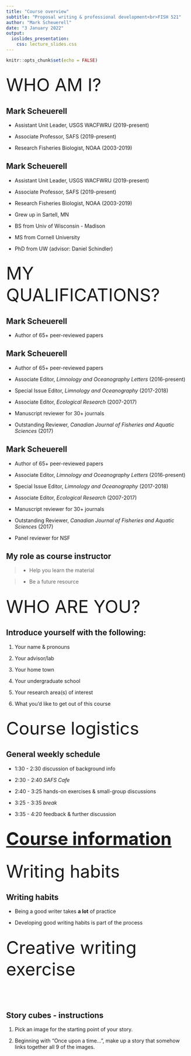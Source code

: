 ```yaml
---
title: "Course overview"
subtitle: "Proposal writing & professional development<br>FISH 521"
author: "Mark Scheuerell"
date: "3 January 2022"
output:
  ioslides_presentation:
    css: lecture_slides.css
---
```


```r
knitr::opts_chunk$set(echo = FALSE)
```

## {.flexbox .vcenter .bigger}

<font size="10">
WHO AM I? 
</font>


## Mark Scheuerell

* Assistant Unit Leader, USGS WACFWRU (2019-present)

* Associate Professor, SAFS (2019-present)

* Research Fisheries Biologist, NOAA (2003-2019)


## Mark Scheuerell

* Assistant Unit Leader, USGS WACFWRU (2019-present)

* Associate Professor, SAFS (2019-present)

* Research Fisheries Biologist, NOAA (2003-2019)

* Grew up in Sartell, MN

* BS from Univ of Wisconsin - Madison

* MS from Cornell University

* PhD from UW (advisor: Daniel Schindler)


## {.flexbox .vcenter .bigger}

<font size="10">
MY QUALIFICATIONS? 
</font>


## Mark Scheuerell

* Author of 65+ peer-reviewed papers


## Mark Scheuerell

* Author of 65+ peer-reviewed papers

* Associate Editor, *Limnology and Oceanography Letters* (2016-present)

* Special Issue Editor, *Limnology and Oceanography* (2017-2018)

* Associate Editor, *Ecological Research* (2007-2017)

* Manuscript reviewer for 30+ journals

* Outstanding Reviewer, *Canadian Journal of Fisheries and Aquatic Sciences* (2017) 


## Mark Scheuerell

* Author of 65+ peer-reviewed papers

* Associate Editor, *Limnology and Oceanography Letters* (2016-present)

* Special Issue Editor, *Limnology and Oceanography* (2017-2018)

* Associate Editor, *Ecological Research* (2007-2017)

* Manuscript reviewer for 30+ journals

* Outstanding Reviewer, *Canadian Journal of Fisheries and Aquatic Sciences* (2017) 

* Panel reviewer for NSF


## My role as course instructor

> - Help you learn the material

> - Be a future resource


## {.flexbox .vcenter .bigger}

<font size="10">
WHO ARE YOU? 
</font>


## Introduce yourself with the following:

1. Your name & pronouns

2. Your advisor/lab

3. Your home town

4. Your undergraduate school

5. Your research area(s) of interest

6. What you'd like to get out of this course


## {.flexbox .vcenter .bigger}

<font size="10">
Course logistics 
</font>


## General weekly schedule

* 1:30 - 2:30 discussion of background info

* 2:30 - 2:40 *SAFS Cafe*

* 2:40 - 3:25 hands-on exercises & small-group discussions

* 3:25 - 3:35 *break*

* 3:35 - 4:20 feedback & further discussion


## {.flexbox .vcenter .bigger}

<font size="10">
[__Course information__](https://fish497.github.io/website)
</font>


## {.flexbox .vcenter .bigger}

<font size="10">
Writing habits
</font>


## Writing habits

* Being a good writer takes **a lot** of practice

* Developing good writing habits is part of the process


## {.flexbox .vcenter .bigger}

<font size="10">
Creative writing exercise
</font>


## &nbsp; {data-background=story_cubes.jpeg data-background-size=60%}


## Story cubes - instructions

1. Pick an image for the starting point of your story.

2. Beginning with "Once upon a time...", make up a story that somehow links together all 9 of the images.


## &nbsp; {data-background=story_cubes_roll.jpg data-background-size=60%}



